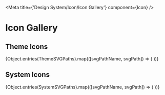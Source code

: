 
<Meta title={'Design System/Icon/Icon Gallery'} component={Icon} />

# Icon Gallery

## Theme Icons

<IconGallery>
  {Object.entries(ThemeSVGPaths).map(([svgPathName, svgPath]) => (
    <IconItem key={svgPathName} name={iconName(svgPathName)}>
      <Icon svgPath={svgPath} variant={'themeIcon'} />
    </IconItem>
  ))}
</IconGallery>

## System Icons

<IconGallery>
  {Object.entries(SystemSVGPaths).map(([svgPathName, svgPath]) => (
    <IconItem key={svgPathName} name={iconName(svgPathName)}>
      <Icon svgPath={svgPath} />
    </IconItem>
  ))}
</IconGallery>
